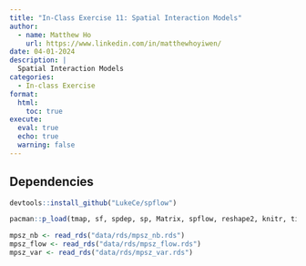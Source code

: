 ```yaml
---
title: "In-Class Exercise 11: Spatial Interaction Models"
author:
  - name: Matthew Ho
    url: https://www.linkedin.com/in/matthewhoyiwen/
date: 04-01-2024
description: |
  Spatial Interaction Models
categories:
  - In-class Exercise
format:
  html:
    toc: true
execute: 
  eval: true
  echo: true
  warning: false
---
```


## Dependencies
```r
devtools::install_github("LukeCe/spflow")
```

```r
pacman::p_load(tmap, sf, spdep, sp, Matrix, spflow, reshape2, knitr, tidyverse)
```

```r
mpsz_nb <- read_rds("data/rds/mpsz_nb.rds")
mpsz_flow <- read_rds("data/rds/mpsz_flow.rds")
mpsz_var <- read_rds("data/rds/mpsz_var.rds")
```










